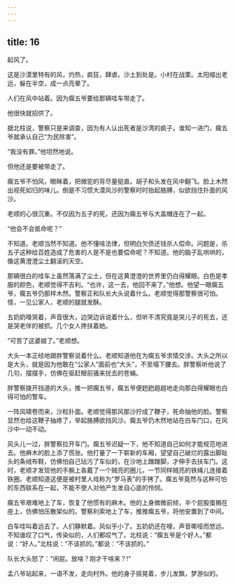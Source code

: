 ```yaml
---
---
---
```

title: 16
---



起风了。

这是沙漠里特有的风，灼热，疯狂，肆虐。沙土到处是。小村在战栗。太阳缩出老远，躲在半空，成一点亮晕了。

人们在风中站着。因为瘸五爷要给那辆哇车带走了。

他很快就招供了。

据北柱说，警察只是来调查，因为有人认出死者是沙湾的疯子。谁知一进门，瘸五爷就承认自己“为民除害”。

“我没有罪。”他坦然地说。

但他还是要被带走了。

瘸五爷不怕风，眼眯着，把微驼的背尽量挺直。胡子和头发在风中翻飞。脸上木然出视死如归的味儿。倒是不习惯大漠风沙的警察时时抬起胳膊，似欲挡住扑面的风沙。

老顺的心很沉重。不仅因为五子的死，还因为瘸五爷与大盖帽连在了一起。

“他会不会抵命呢？”

不知道。老顺当然不知道。他不懂啥法律，但明白欠债还钱杀人偿命。问题是，杀五子这种给百姓造成了危害的人是不是也要偿命呢？不知道。他的脑子乱哄哄的，像这黄澄澄尘土翻滚的天空。

那辆很白的哇车上虽然落满了尘土，但在这黄澄澄的世界里仍白得耀眼。白色是孝服的颜色，老顺觉得不吉利。“也许，这一去，他回不来了。”他想。他望一眼瘸五爷，瘸五爷仍那样木然。警察正和队长大头说着什么。老顺觉得那警察很可怕。怪，一见公家人，老顺的腿就发酥。

五奶奶嚎哭着，声音很大，边哭边诉说着什么，但听不清究竟是哭儿子的死去，还是哭老伴的被抓。几个女人搀扶着她。

“可苦了这婆娘了。”老顺想。

大头一本正经地跟胖警察说着什么。老顺知道他在为瘸五爷求情交涉。大头之所以是大头，就是因为他敢在“公家人”面前也“大头”，不至塌下腰去。胖警察听他说了几句，摆摆手，仿佛在驱赶眼前骚来扰去的苍蝇。

胖警察拨开挡道的大头，推一把瘸五爷，瘸五爷便趔趔趄趄地走向那白得耀眼也白得可怕的警车。

一阵风啸卷而来，沙粒扑面。老顺觉得那风那沙拧成了鞭子，死命抽他的脸。警察显然也给这鞭子抽疼了，举起胳膊欲挡风沙。瘸五爷仍木然地站在白车门口，在风沙中一动不动。

风头儿一过，胖警察拉开车门。瘸五爷迟疑一下，他不知道自己如何才能规范地进去。他麻木的脸上添了慌张。他打量了一下崭新的车厢，望望自己破烂的露出脚趾头的条绒布鞋，仿佛怕自己玷污了车似的，在沙地上蹭蹭脚，才伸手去扶车门。这时，老顺才发现他的手腕上各戴了一个贼亮的圈儿，一节同样贼亮的铁绳儿连接着铁圈。老顺知道这便是被村里人戏称为“罗马表”的手铐了。瘸五爷竟然与这种可怕的东西联系在一起，不能不使人对他产生发自心底的怜悯。

瘸五爷艰难地上了车，恢复了他惯有的麻木。他的上身微微前倾，半个屁股蛋搁在座上，仿佛怕压散架似的。警察利索地上了车，推推瘸五爷，将他安置到了中间。

白车哇叫着远去了。人们静默着。风似乎小了。五奶奶还在嚎，声音嘶哑而悠远。不知谁叹了口气，传染似的，人们都叹气了。北柱说：“瘸五爷是个好人。”都说：“好人。”北柱说：“不该抓的。”都说：“不该抓的。”

队长大头怒了：“闲屁。放啥？刚才干啥来？!”

孟八爷站起来，一语不发，走向村外。他的身子摇晃着，步儿发飘，梦游似的。
